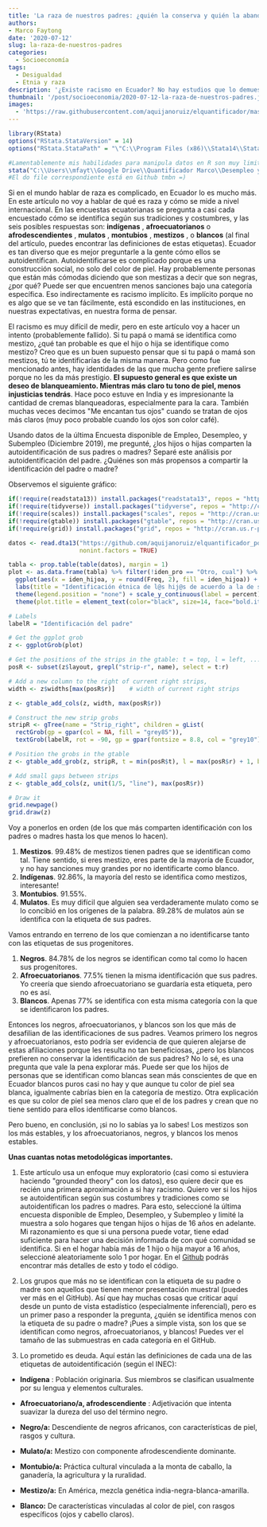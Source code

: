 ```yaml
---
title: 'La raza de nuestros padres: ¿quién la conserva y quién la abandona?'
authors: 
- Marco Faytong
date: '2020-07-12'
slug: la-raza-de-nuestros-padres
categories:
  - Socioeconomía
tags:
  - Desigualdad
  - Etnia y raza
description: '¿Existe racismo en Ecuador? No hay estudios que lo demuestren directamente. Este artículo es una primera aproximación a contestar esta pregunta. Analizo si los hijos deciden autoidentificarse con la misma etiqueta étnica de sus padres. Podemos observar por ejemplo que casi un cuarto de hijos de afroecuatorianos deciden desligarse de esa etiqueta e identificarse como mestizos'
thumbnail: '/post/socioeconomia/2020-07-12-la-raza-de-nuestros-padres.jpeg'
images: 
  - 'https://raw.githubusercontent.com/aquijanoruiz/elquantificador/master/themes/Mainroad/static/img/la-raza-de-nuestros-padres.jpg'
---
```

```r
library(RStata)
options("RStata.StataVersion" = 14)
options("RStata.StataPath" = "\"C:\\Program Files (x86)\\Stata14\\StataSE-64\"")
```

```r
#Lamentablemente mis habilidades para manipula datos en R son muy limitadas, uso Stata en su mayoría. Por eso, todo el "data management" lo he hecho en Stata. Solo la última parte que es una visualización está en R. 
stata("C:\\Users\\mfayt\\Google Drive\\Quantificador Marco\\Desempleo y autoidentificación étnica\\Autoidentificación étnica padres a hijos.do")
#El do file correspondiente está en Github tmbn =)
```

Si en el mundo hablar de raza es complicado, en Ecuador lo es mucho más. En este artículo no voy a hablar de qué es raza y cómo se mide a nivel internacional. En las encuestas ecuatorianas se pregunta a casi cada encuestado cómo se identifica según sus tradiciones y costumbres, y las seis posibles respuestas son: **indígenas** , **afroecuatorianos** o **afrodescendientes** , **mulatos** , **montubios** , **mestizos** , o **blancos** (al final del artículo, puedes encontrar las definiciones de estas etiquetas). Ecuador es tan diverso que es mejor preguntarle a la gente cómo ellos se autoidentifican. Autoidentificarse es complicado porque es una construcción social, no solo del color de piel. Hay probablemente personas que están más cómodas diciendo que son mestizas a decir que son negras, ¿por qué? Puede ser que encuentren menos sanciones bajo una categoría específica. Eso indirectamente es racismo implícito. Es implícito porque no es algo que se ve tan fácilmente, está escondido en las instituciones, en nuestras expectativas, en nuestra forma de pensar.

El racismo es muy difícil de medir, pero en este artículo voy a hacer un intento (probablemente fallido). Si tu papá o mamá se identifica como mestizo, ¿qué tan probable es que el hijo o hija se identifique como mestizo? Creo que es un buen supuesto pensar que si tu papá o mamá son mestizos, tú te identificarías de la misma manera. Pero como fue mencionado antes, hay identidades de las que mucha gente prefiere salirse porque no les da más prestigio. **El supuesto general es que existe un deseo de blanqueamiento. Mientras más claro tu tono de piel, menos injusticias tendrás**. Hace poco estuve en India y es impresionante la cantidad de cremas blanqueadoras, especialmente para la cara. También muchas veces decimos &quot;Me encantan tus ojos&quot; cuando se tratan de ojos más claros (muy poco probable cuando los ojos son color café).

Usando datos de la última Encuesta disponible de Empleo, Desempleo, y Subempleo (Diciembre 2019), me pregunté, ¿los hijos o hijas comparten la autoidentificación de sus padres o madres? Separé este análisis por autoidentificación del padre. ¿Quiénes son más propensos a compartir la identificación del padre o madre?

Observemos el siguiente gráfico:
```r
if(!require(readstata13)) install.packages("readstata13", repos = "http://cran.us.r-project.org")
if(!require(tidyverse)) install.packages("tidyverse", repos = "http://cran.us.r-project.org")
if(!require(scales)) install.packages("scales", repos = "http://cran.us.r-project.org")
if(!require(gtable)) install.packages("gtable", repos = "http://cran.us.r-project.org")
if(!require(grid)) install.packages("grid", repos = "http://cran.us.r-project.org")

datos <- read.dta13("https://github.com/aquijanoruiz/elquantificador_posts/raw/master/socioeconomia/2020-07-12-la-raza-de-nuestros-padres/2020-07-12-la-raza-de-nuestros-padres.dta",
                    nonint.factors = TRUE)

tabla <- prop.table(table(datos), margin = 1)
plot <- as.data.frame(tabla) %>% filter(!iden_pro == "Otro, cual") %>% filter(!iden_hijoa == "Otro, cual") %>% 
  ggplot(aes(x = iden_hijoa, y = round(Freq, 2), fill = iden_hijoa)) + geom_bar(stat="identity") + facet_grid(iden_pro~.) +
  labs(title = "Identificación étnica de l@s hij@s de acuerdo a la de sus padres", x = "Identidicación del hij@", y = "") + 
  theme(legend.position = "none") + scale_y_continuous(label = percent) +
  theme(plot.title = element_text(color="black", size=14, face="bold.italic"))

# Labels 
labelR = "Identificación del padre"

# Get the ggplot grob
z <- ggplotGrob(plot)

# Get the positions of the strips in the gtable: t = top, l = left, ...
posR <- subset(z$layout, grepl("strip-r", name), select = t:r)

# Add a new column to the right of current right strips, 
width <- z$widths[max(posR$r)]    # width of current right strips

z <- gtable_add_cols(z, width, max(posR$r))

# Construct the new strip grobs
stripR <- gTree(name = "Strip_right", children = gList(
  rectGrob(gp = gpar(col = NA, fill = "grey85")),
  textGrob(labelR, rot = -90, gp = gpar(fontsize = 8.8, col = "grey10"))))

# Position the grobs in the gtable
z <- gtable_add_grob(z, stripR, t = min(posR$t), l = max(posR$r) + 1, b = max(posR$b), name = "strip-right")

# Add small gaps between strips
z <- gtable_add_cols(z, unit(1/5, "line"), max(posR$r))

# Draw it
grid.newpage()
grid.draw(z)
```


Voy a ponerlos en orden (de los que más comparten identificación con los padres o madres hasta los que menos lo hacen).

1. **Mestizos**. 99.48% de mestizos tienen padres que se identifican como tal. Tiene sentido, si eres mestizo, eres parte de la mayoría de Ecuador, y no hay sanciones muy grandes por no identificarte como blanco.
2. **Indígenas**. 92.86%, la mayoría del resto se identifica como mestizos, interesante!
3. **Montubios**. 91.55%.
4. **Mulatos**. Es muy difícil que alguien sea verdaderamente mulato como se lo concibió en los orígenes de la palabra. 89.28% de mulatos aún se identifica con la etiqueta de sus padres.

Vamos entrando en terreno de los que comienzan a no identificarse tanto con las etiquetas de sus progenitores.

1. **Negros**. 84.78% de los negros se identifican como tal como lo hacen sus progenitores.
2. **Afroecuatorianos**. 77.5% tienen la misma identificación que sus padres. Yo creería que siendo afroecuatoriano se guardaría esta etiqueta, pero no es así.
3. **Blancos**. Apenas 77% se identifica con esta misma categoría con la que se identificaron los padres.

Entonces los negros, afroecuatorianos, y blancos son los que más de desafilian de las identificaciones de sus padres. Veamos primero los negros y afroecuatorianos, esto podría ser evidencia de que quieren alejarse de estas afiliaciones porque les resulta no tan beneficiosas, ¿pero los blancos prefieren no conservar la identificación de sus padres? No lo sé, es una pregunta que vale la pena explorar más. Puede ser que los hijos de personas que se identifican como blancas sean más conscientes de que en Ecuador blancos puros casi no hay y que aunque tu color de piel sea blanca, igualmente cabrías bien en la categoría de mestizo. Otra explicación es que su color de piel sea menos claro que el de los padres y crean que no tiene sentido para ellos identificarse como blancos.

Pero bueno, en conclusión, ¡si no lo sabías ya lo sabes! Los mestizos son los más estables, y los afroecuatorianos, negros, y blancos los menos estables.

**Unas cuantas notas metodológicas importantes.**

1. Este artículo usa un enfoque muy exploratorio (casi como si estuviera haciendo &quot;grounded theory&quot; con los datos), eso quiere decir que es recién una primera aproximación a si hay racismo. Quiero ver si los hijos se autoidentifican según sus costumbres y tradiciones como se autoidentifican los padres o madres. Para esto, seleccioné la última encuesta disponible de Empleo, Desempleo, y Subempleo y limité la muestra a solo hogares que tengan hijos o hijas de 16 años en adelante. Mi razonamiento es que si una persona puede votar, tiene edad suficiente para hacer una decisión informada de con qué comunidad se identifica. Si en el hogar había más de 1 hijo o hija mayor a 16 años, seleccioné aleatoriamente solo 1 por hogar. En el [Github](https://github.com/aquijanoruiz/elquantificador_posts/tree/master/socioeconomia/2020-07-12-la-raza-de-nuestros-padres) podrás encontrar más detalles de esto y todo el código.

2. Los grupos que más no se identifican con la etiqueta de su padre o madre son aquellos que tienen menor presentación muestral (puedes ver más en el GitHub). Así que hay muchas cosas que criticar aquí desde un punto de vista estadístico (especialmente inferencial), pero es un primer paso a responder la pregunta, ¿quién se identifica menos con la etiqueta de su padre o madre? ¡Pues a simple vista, son los que se identifican como negros, afroecuatorianos, y blancos! Puedes ver el tamaño de las submuestras en cada categoría en el GitHub.

3. Lo prometido es deuda. Aquí están las definiciones de cada una de las etiquetas de autoidentificación (según el INEC):

+ **Indígena** : Población originaria. Sus miembros se clasifican usualmente por su lengua y elementos culturales.

+ **Afroecuatoriano/a, afrodescendiente** : Adjetivación que intenta suavizar la dureza del uso del término negro.

+ **Negro/a:**  Descendiente de negros africanos, con características de piel, rasgos y cultura.

+ **Mulato/a:**  Mestizo con componente afrodescendiente dominante.

+ **Montubio/a:**  Práctica cultural vinculada a la monta de caballo, la ganadería, la agricultura y la ruralidad.

+ **Mestizo/a:**  En América, mezcla genética india-negra-blanca-amarilla.

+ **Blanco:**  De características vinculadas al color de piel, con rasgos específicos (ojos y cabello claros).